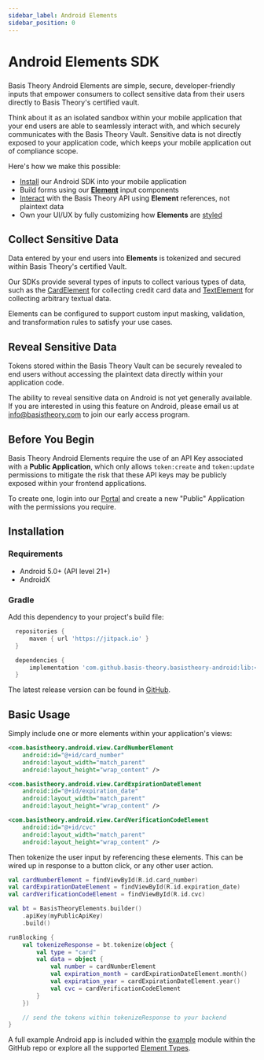 ```yaml
---
sidebar_label: Android Elements
sidebar_position: 0
---
```



# Android Elements SDK

<GithubCard
  heading="Android Elements SDK"
  icon={SDK.ANDROID}
  organization="basis-theory"
  repository="basistheory-android"
/>

###

Basis Theory Android Elements are simple, secure, developer-friendly inputs that empower consumers to collect sensitive data from their users directly to Basis Theory's certified vault.

Think about it as an isolated sandbox within your mobile application that your end users are able to seamlessly
interact with, and which securely communicates with the Basis Theory Vault. Sensitive data is not directly exposed to
your application code, which keeps your mobile application out of compliance scope.

Here's how we make this possible:

- [Install](#installation) our Android SDK into your mobile application
- Build forms using our **[Element](./types)** input components
- [Interact](./classes/#BasisTheoryElements) with the Basis Theory API using **Element** references, not plaintext data
- Own your UI/UX by fully customizing how **Elements** are [styled](./options/#styling)

## Collect Sensitive Data

Data entered by your end users into **Elements** is tokenized and secured within Basis Theory's certified Vault.

Our SDKs provide several types of inputs to collect various types of data, such as the [CardElement](/docs/sdks/web/javascript/types#card-element)
for collecting credit card data and [TextElement](/docs/sdks/web/javascript/types##text-element) for collecting arbitrary textual data.

Elements can be configured to support custom input masking, validation, and transformation rules to satisfy your use cases.

## Reveal Sensitive Data

Tokens stored within the Basis Theory Vault can be securely revealed to end users without accessing the plaintext
data directly within your application code.

<Alert>
  The ability to reveal sensitive data on Android is not yet generally available. If you are interested in using this feature on Android,
  please email us at <a href="mailto:info@basistheory.com?subject=Android SDK - Reveal">info@basistheory.com</a> to
  join our early access program.
</Alert>

## Before You Begin

Basis Theory Android Elements require the use of an API Key associated with a **Public Application**, which only allows `token:create` and `token:update` permissions to mitigate the risk that these API keys may be publicly exposed within your frontend applications.

To create one, login into our [Portal](https://portal.basistheory.com) and create a new "Public" Application with the permissions you require.

## Installation

### Requirements

- Android 5.0+ (API level 21+)
- AndroidX

### Gradle

Add this dependency to your project's build file:

```groovy
  repositories {
      maven { url 'https://jitpack.io' }
  }

  dependencies {
      implementation 'com.github.basis-theory.basistheory-android:lib:<version>'
  }
```

The latest release version can be found in [GitHub](https://github.com/Basis-Theory/basistheory-android/tags).

## Basic Usage

Simply include one or more elements within your application's views:

```xml showLineNumbers
<com.basistheory.android.view.CardNumberElement
    android:id="@+id/card_number"
    android:layout_width="match_parent"
    android:layout_height="wrap_content" />

<com.basistheory.android.view.CardExpirationDateElement
    android:id="@+id/expiration_date"
    android:layout_width="match_parent"
    android:layout_height="wrap_content" />

<com.basistheory.android.view.CardVerificationCodeElement
    android:id="@+id/cvc"
    android:layout_width="match_parent"
    android:layout_height="wrap_content" />
```

Then tokenize the user input by referencing these elements. This can be wired up in response to a
button click, or any other user action.

```kotlin showLineNumbers
val cardNumberElement = findViewById(R.id.card_number)
val cardExpirationDateElement = findViewById(R.id.expiration_date)
val cardVerificationCodeElement = findViewById(R.id.cvc)

val bt = BasisTheoryElements.builder()
    .apiKey(myPublicApiKey)
    .build()

runBlocking {
    val tokenizeResponse = bt.tokenize(object {
        val type = "card"
        val data = object {
            val number = cardNumberElement
            val expiration_month = cardExpirationDateElement.month()
            val expiration_year = cardExpirationDateElement.year()
            val cvc = cardVerificationCodeElement
        }
    })

    // send the tokens within tokenizeResponse to your backend
}
```

A full example Android app is included within the [example](https://github.com/Basis-Theory/basistheory-android/tree/master/example)
module within the GitHub repo or explore all the supported [Element Types](./types).
